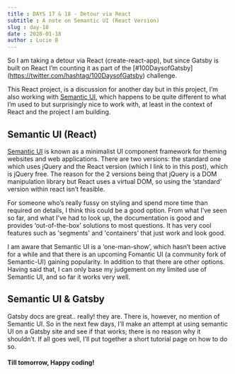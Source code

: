 ```yaml
---
title : DAYS 17 & 18 - Detour via React 
subtitle : A note on Semantic UI (React Version)
slug : day-18
date : 2020-01-18
author : Lucie B
---
```


So I am taking a detour via React (create-react-app), but since Gatsby is built on React I’m counting it as part of the [#100DaysofGatsby] (https://twitter.com/hashtag/100DaysofGatsby) challenge.

This React project, is a discussion for another day but in this project, I’m also working with [Semantic UI](https://react.semantic-ui.com/), which happens to be quite different to what I’m used to but surprisingly nice to work with, at least in the context of React and the project I am building.

## Semantic UI (React)

[Semantic UI](https://react.semantic-ui.com/) is known as a minimalist UI component framework for theming websites and web applications. There are two versions: the standard one which uses jQuery and the React version (which I link to in this post), which is jQuery free.
The reason for the 2 versions being that jQuery is a DOM manipulation library but React uses a virtual DOM, so using the ‘standard’ version within react isn’t feasible.

For someone who’s really fussy on styling and spend more time than required on details, I think this could be a good option. From what I’ve seen so far, and what I've had to look up, the documentation is good and provides ‘out-of-the-box’ solutions to most questions. It has very cool features such as 'segments' and 'containers' that just work and look good. 

I am aware that Semantic UI is a ‘one-man-show’, which hasn’t been active for a while and that there is an upcoming Fomantic UI (a community fork of Semantic-UI) gaining popularity. In addition to that there are other options. Having said that, I can only base my judgement on my limited use of Semantic UI, and so far it works very well. 

## Semantic UI & Gatsby

Gatsby docs are great.. really! they are. There is, however, no mention of Semantic UI. So in the next few days, I’ll make an attempt at using semantic UI on a Gatsby site and see if that works; there is no reason why it shouldn’t. If all goes well, I’ll put together a short tutorial page on how to do so. 

#### Till tomorrow, Happy coding!
